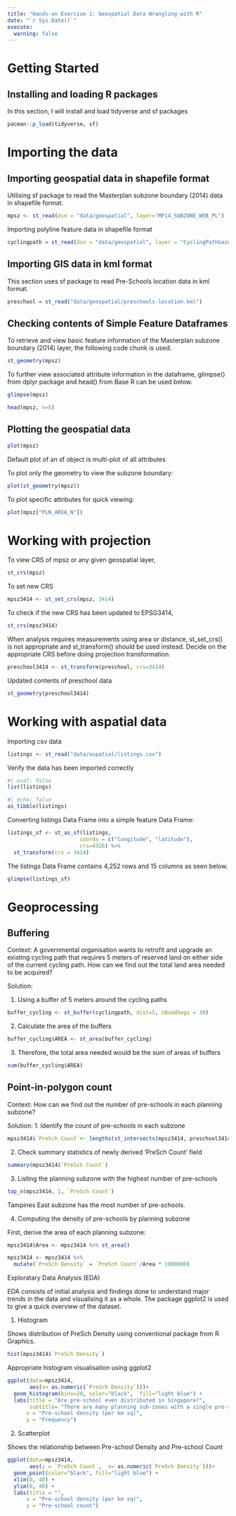 ```yaml
---
title: "Hands-on Exercise 1: Geospatial Data Wrangling with R"
date: "`r Sys.Date()`"
execute:
  warning: false
---
```


# Getting Started

## Installing and loading R packages

In this section, I will install and load tidyverse and sf packages

```r
pacman::p_load(tidyverse, sf)
```

# Importing the data

## Importing geospatial data in shapefile format

Utilising sf package to read the Masterplan subzone boundary (2014) data in shapefile format.

```r
mpsz <- st_read(dsn = "data/geospatial", layer="MP14_SUBZONE_WEB_PL")
```

Importing polyline feature data in shapefile format

```r
cyclingpath = st_read(dsn = "data/geospatial", layer = "CyclingPathGazette")
```

## Importing GIS data in kml format

This section uses sf package to read Pre-Schools location data in kml format.

```r
preschool = st_read("data/geospatial/preschools-location.kml")
```

## Checking contents of Simple Feature Dataframes

To retrieve and view basic feature information of the Masterplan subzone boundary (2014) layer, the following code chunk is used.

```r
st_geometry(mpsz)
```

To further view associated attribute information in the dataframe, glimpse() from dplyr package and head() from Base R can be used below.

```r
glimpse(mpsz)
```

```r
head(mpsz, n=5)
```

## Plotting the geospatial data

```r
plot(mpsz)
```

::: callout-note
Default plot of an sf object is multi-plot of all attributes
:::

To plot only the geometry to view the subzone boundary:

```r
plot(st_geometry(mpsz))
```

To plot specific attributes for quick viewing:

```r
plot(mpsz["PLN_AREA_N"])
```

# Working with projection

To view CRS of mpsz or any given geospatial layer,

```r
st_crs(mpsz)
```

To set new CRS

```r
mpsz3414 <- st_set_crs(mpsz, 3414)
```

To check if the new CRS has been updated to EPSG3414,

```r
st_crs(mpsz3414)
```

When analysis requires measurements using area or distance, st_set_crs() is not appropriate and st_transform() should be used instead. Decide on the appropriate CRS before doing projection transformation.

```r
preschool3414 <- st_transform(preschool, crs=3414)
```

Updated contents of preschool data

```r
st_geometry(preschool3414)
```

# Working with aspatial data

Importing csv data

```r
listings <- st_read("data/aspatial/listings.csv")
```

Verify the data has been imported correctly

```r
#| eval: false
list(listings)
```

```r
#| echo: false
as_tibble(listings)
```

Converting listings Data Frame into a simple feature Data Frame:

```r
listings_sf <- st_as_sf(listings, 
                       coords = c("longitude", "latitude"),
                       crs=4326) %>%
  st_transform(crs = 3414)
```

The listings Data Frame contains 4,252 rows and 15 columns as seen below.

```r
glimpse(listings_sf)
```

# Geoprocessing

## Buffering

Context: A governmental organisation wants to retrofit and upgrade an existing cycling path that requires 5 meters of reserved land on either side of the current cycling path. How can we find out the total land area needed to be acquired?

Solution: 

1. Using a buffer of 5 meters around the cycling paths

```r
buffer_cycling <- st_buffer(cyclingpath, dist=5, nQuadSegs = 30)
```

2. Calculate the area of the buffers

```r
buffer_cycling$AREA <- st_area(buffer_cycling)
```

3. Therefore, the total area needed would be the sum of areas of buffers

```r
sum(buffer_cycling$AREA)
```

## Point-in-polygon count

Context: How can we find out the number of pre-schools in each planning subzone?

Solution: 
1. Identify the count of pre-schools in each subzone

```r
mpsz3414$`PreSch Count`<- lengths(st_intersects(mpsz3414, preschool3414))
```

2. Check summary statistics of newly derived 'PreSch Count' field

```r
summary(mpsz3414$`PreSch Count`)
```

3. Listing the planning subzone with the highest number of pre-schools

```r
top_n(mpsz3414, 1, `PreSch Count`)
```

Tampines East subzone has the most number of pre-schools.

4. Computing the density of pre-schools by planning subzone

First, derive the area of each planning subzone:
```r
mpsz3414$Area <- mpsz3414 %>% st_area()
```

```r
mpsz3414 <- mpsz3414 %>%
  mutate(`PreSch Density` = `PreSch Count`/Area * 1000000)
```

Exploratary Data Analysis (EDA)

EDA consists of initial analysis and findings done to understand major trends in the data and visualising it as a whole. The package ggplot2 is used to give a quick overview of the dataset.

1. Histogram 

Shows distribution of PreSch Density using conventional package from R Graphics.

```r
hist(mpsz3414$`PreSch Density`)
```

Appropriate histogram visualisation using ggplot2

```r
ggplot(data=mpsz3414, 
       aes(x= as.numeric(`PreSch Density`)))+
  geom_histogram(bins=20, color="black",  fill="light blue") +
  labs(title = "Are pre-school even distributed in Singapore?",
       subtitle= "There are many planning sub-zones with a single pre-school, on the other hand, \nthere are two planning sub-zones with at least 20 pre-schools",
      x = "Pre-school density (per km sq)",
      y = "Frequency")
```

2. Scatterplot

Shows the relationship between Pre-school Density and Pre-school Count

```r
ggplot(data=mpsz3414, 
       aes(y = `PreSch Count`,  x= as.numeric(`PreSch Density`)))+
  geom_point(color="black", fill="light blue") +
  xlim(0, 40) +
  ylim(0, 40) +
  labs(title = "",
      x = "Pre-school density (per km sq)",
      y = "Pre-school count")
```
